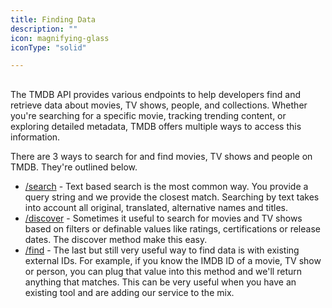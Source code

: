 ---
title: Finding Data
description: ""
icon: magnifying-glass
iconType: "solid"

---

##
The TMDB API provides various endpoints to help developers find and retrieve data about
 movies, TV shows, people, and collections. Whether you're searching for a specific movie, 
 tracking trending content, or exploring detailed metadata, TMDB offers multiple ways to
 access this information.

There are 3 ways to search for and find movies, TV shows and people on TMDB. They're outlined below.

- [/search](/api-reference/search/movies) - Text based search is the most common way. You provide a query string and we provide the 
  closest match. Searching by text takes into account all original, translated, alternative names and titles.
- [/discover](/api-reference/discover/movie) - Sometimes it useful to search for movies and TV shows based on filters or definable 
  values like ratings, certifications or release dates. The discover method make this easy.
- [/find](/api-reference/find/find-by-id) - The last but still very useful way to find data is with existing external IDs. For example, 
  if you know the IMDB ID of a movie, TV show or person, you can plug that value into this method 
and we'll return anything that matches. This can be very useful when you have an existing tool 
and are adding our service to the mix.